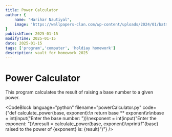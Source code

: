 ```yaml
---
title: Power Calculator
author: {
    name: "Harihar Nautiyal",
    image: 'https://wallpapers-clan.com/wp-content/uploads/2024/01/batman-profile-rain-dark-blue-desktop-wallpaper-preview.jpg'
}
publishTime: 2025-01-15
modifyTime: 2025-01-15
date: 2025-01-15
tags: ['program','computer', 'holdiay homework']
description: vault for homework 2025
---
```


# Power Calculator

This program calculates the result of raising a base number to a given power.

<CodeBlock
language="python"
filename="powerCalculator.py"
code={"def calculate_power(base, exponent):\n    return base ** exponent\n\nbase = int(input(\"Enter the base number: \"))\nexponent = int(input(\"Enter the exponent: \"))\nresult = calculate_power(base, exponent)\nprint(f\"{base} raised to the power of {exponent} is: {result}\")"} 
/>